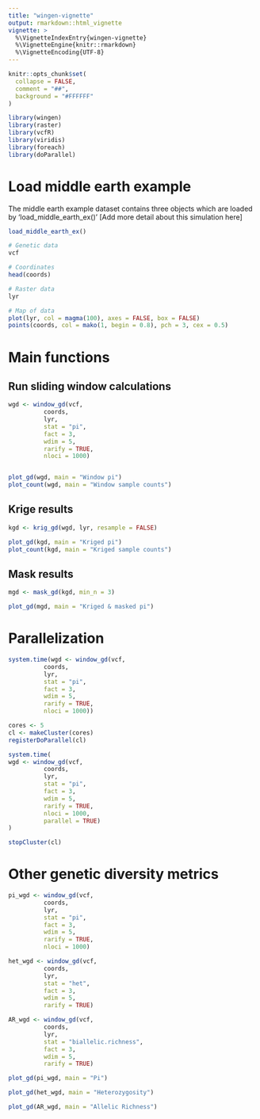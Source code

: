 ```yaml
---
title: "wingen-vignette"
output: rmarkdown::html_vignette
vignette: >
  %\VignetteIndexEntry{wingen-vignette}
  %\VignetteEngine{knitr::rmarkdown}
  %\VignetteEncoding{UTF-8}
---
```


```r
knitr::opts_chunk$set(
  collapse = FALSE,
  comment = "##",
  background = "#FFFFFF"
)
```

```r
library(wingen)
library(raster)
library(vcfR)
library(viridis)
library(foreach)
library(doParallel)
```

# Load middle earth example

The middle earth example dataset contains three objects which are loaded by 'load_middle_earth_ex()' [Add more detail about this simulation here] 

```r
load_middle_earth_ex()

# Genetic data
vcf

# Coordinates
head(coords)

# Raster data
lyr

# Map of data
plot(lyr, col = magma(100), axes = FALSE, box = FALSE)
points(coords, col = mako(1, begin = 0.8), pch = 3, cex = 0.5)
```

# Main functions

## Run sliding window calculations

```r
wgd <- window_gd(vcf,
          coords,
          lyr,
          stat = "pi",
          fact = 3,
          wdim = 5,
          rarify = TRUE,
          nloci = 1000)


plot_gd(wgd, main = "Window pi")
plot_count(wgd, main = "Window sample counts")
```

## Krige results

```r
kgd <- krig_gd(wgd, lyr, resample = FALSE)

plot_gd(kgd, main = "Kriged pi")
plot_count(kgd, main = "Kriged sample counts")
```

## Mask results

```r
mgd <- mask_gd(kgd, min_n = 3)

plot_gd(mgd, main = "Kriged & masked pi")
```


# Parallelization

```r
system.time(wgd <- window_gd(vcf,
          coords,
          lyr,
          stat = "pi",
          fact = 3,
          wdim = 5,
          rarify = TRUE,
          nloci = 1000))
```

```r
cores <- 5
cl <- makeCluster(cores)
registerDoParallel(cl)

system.time(
wgd <- window_gd(vcf,
          coords,
          lyr,
          stat = "pi",
          fact = 3,
          wdim = 5,
          rarify = TRUE,
          nloci = 1000, 
          parallel = TRUE)
)

stopCluster(cl)
```

# Other genetic diversity metrics

```r
pi_wgd <- window_gd(vcf,
          coords,
          lyr,
          stat = "pi",
          fact = 3,
          wdim = 5,
          rarify = TRUE,
          nloci = 1000)

het_wgd <- window_gd(vcf,
          coords,
          lyr,
          stat = "het",
          fact = 3,
          wdim = 5,
          rarify = TRUE)

AR_wgd <- window_gd(vcf,
          coords,
          lyr,
          stat = "biallelic.richness",
          fact = 3,
          wdim = 5,
          rarify = TRUE)
```


```r
plot_gd(pi_wgd, main = "Pi")

plot_gd(het_wgd, main = "Heterozygosity")

plot_gd(AR_wgd, main = "Allelic Richness")
```

